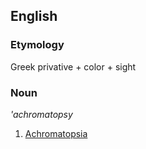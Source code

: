 ==English==

===Etymology===
Greek privative + color + sight

===Noun===
'''achromatopsy''

# [[achromatopsia|Achromatopsia]]